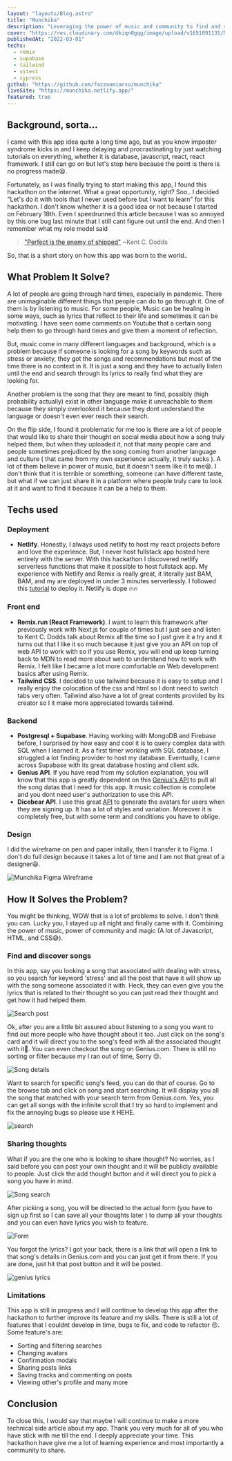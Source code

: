 ```yaml
---
layout: "layouts/Blog.astro"
title: "Munchika"
description: "Leveraging the power of music and community to find and share musics that truly help and relatable to people. Made for Hashnode x Netlify hackathon held in February."
cover: "https://res.cloudinary.com/dkiqn0gqg/image/upload/v1651091135/Munchika_Open_Graph_oysjcb.png"
publishedAt: "2022-03-01"
techs:
  - remix
  - supabase
  - tailwind
  - vitest
  - cypress
github: "https://github.com/fazzaamiarso/munchika"
liveSite: "https://munchika.netlify.app/"
featured: true
---
```


## Background, sorta...

I came with this app idea quite a long time ago, but as you know imposter syndrome kicks in and I keep delaying and procrastinating by just watching tutorials on everything, whether it is database, javascript, react, react framework. I still can go on but let's stop here because the point is there is no progress made😫.

Fortunately, as I was finally trying to start making this app, I found this hackathon on the internet. What a great opportunity, right? Soo.. I decided "Let's do it with tools that I never used before but I want to learn" for this hackathon. I don't know whether it is a good idea or not because I started on February 18th. Even I speedrunned this article because I was so annoyed by this one bug last minute that I still cant figure out until the end. And then I remember what my role model said

> ["Perfect is the enemy of shipped"](https://twitter.com/kentcdodds/status/1205607926997479424?s=20&t=mjLiGXCHWgYFVp-mNJXWzQ) ~Kent C. Dodds

So, that is a short story on how this app was born to the world..

## What Problem It Solve?

A lot of people are going through hard times, especially in pandemic. There are unimaginable different things that people can do to go through it. One of them is by listening to music. For some people, Music can be healing in some ways, such as lyrics that reflect to their life and sometimes it can be motivating. I have seen some comments on Youtube that a certain song help them to go through hard times and give them a moment of reflection.

But, music come in many different languages and background, which is a problem because if someone is looking for a song by keywords such as stress or anxiety, they got the songs and recommendations but most of the time there is no context in it. It is just a song and they have to actually listen until the end and search through its lyrics to really find what they are looking for.

Another problem is the song that they are meant to find, possibly (high probability actually) exist in other language make it unreachable to them because they simply overlooked it because they dont understand the language or doesn't even ever reach their search.

On the flip side, I found it problematic for me too is there are a lot of people that would like to share their thought on social media about how a song truly helped them, but when they uploaded it, not that many people care and people sometimes prejudiced by the song coming from another language and culture ( that came from my own experience actually, it truly sucks ). A lot of them believe in power of music, but it doesn't seem like it to me😪. I don't think that it is terrible or something, someone can have different taste, but what if we can just share it in a platform where people truly care to look at it and want to find it because it can be a help to them.


## Techs used



### Deployment

- **Netlify**. Honestly, I always used netlify to host my react projects before and love the experience. But, I never host fullstack app hosted here entirely with the server. With this hackathon I discovered netlify serverless functions that make it possible to host fullstack app. My experience with Netlify and Remix is really great, it literally just BAM, BAM, and my are deployed in under 3 minutes serverlessly. I followed this [tutorial](https://www.youtube.com/watch?v=tCGEoheZFfQ) to deploy it. Netlify is dope 🔥🔥

### Front end

- **Remix.run (React Framework)**. I want to learn this framework after previously work with Next.js for couple of times but I just see and listen to Kent C. Dodds talk about Remix all the time so I just give it a try and it turns out that I like it so much because it just give you an API on top of web API to work with so if you use Remix, you will end up keep turning back to MDN to read more about web to understand how to work with Remix. I felt like I became a lot more comfortable on Web development basics after using Remix.
- **Tailwind CSS**. I decided to use tailwind because it is easy to setup and I really enjoy the colocation of the css and html so I dont need to switch tabs very often. Tailwind also have a lot of great contents provided by its creator so I it make more appreciated towards tailwind.

### Backend

- **Postgresql + Supabase**. Having working with MongoDB and Firebase before, I surprised by how easy and cool it is to query complex data with SQL when I learned it. As a first timer working with SQL database, I struggled a lot finding provider to host my database. Eventually, I came across Supabase with its great database hosting and client sdk.
- **Genius API**. If you have read from my solution explanation, you will know that this app is greatly dependent on this [Genius's API](https://docs.genius.com/) to pull all the song datas that I need for this app. It music collection is complete and you dont need user's authorization to use this API.
- **Dicebear API**. I use this great [API](https://avatars.dicebear.com/) to generate the avatars for users when they are signing up. It has a lot of styles and variation. Moreover it is completely free, but with some term and conditions you have to oblige.

### Design

I did the wireframe on pen and paper initally, then I transfer it to Figma. I don't do full design because it takes a lot of time and I am not that great of a designer😆.

![Munchika Figma Wireframe](https://cdn.hashnode.com/res/hashnode/image/upload/v1646086512142/9Wj94mxrq.png)



## How It Solves the Problem?

You might be thinking, WOW that is a lot of problems to solve. I don't think you can. Lucky you, I stayed up all night and finally came with it. Combining the power of music, power of community and magic (A lot of Javascript, HTML, and CSS😅).

### Find and discover songs

In this app, say you looking a song that associated with dealing with stress, so you search for keyword 'stress' and all the post that have it will show up with the song someone associated it with. Heck, they can even give you the lyrics that is related to their thought so you can just read their thought and get how it had helped them.

![Search post](https://cdn.hashnode.com/res/hashnode/image/upload/v1646089433745/7kHKYg8nA.png)

Ok, after you are a little bit assured about listening to a song you want to find out more people who have thought about it too. Just click on the song's card and it will direct you to the song's feed with all the associated thought with it🤩. You can even checkout the song on Genius.com. There is still no sorting or filter because my I ran out of time, Sorry 😢.

![Song details](https://cdn.hashnode.com/res/hashnode/image/upload/v1646089554360/KUZErG_0r.png)

Want to search for specific song's feed, you can do that of course. Go to the browse tab and click on song and start searching. It will display you all the song that matched with your search term from Genius.com. Yes, you can get all songs with the infinite scroll that I try so hard to implement and fix the annoying bugs so please use it HEHE.

![search](https://cdn.hashnode.com/res/hashnode/image/upload/v1646089995342/avrt-K7nt.png)

### Sharing thoughts

What if you are the one who is looking to share thought? No worries, as I said before you can post your own thought and it will be publicly available to people. Just click the add thought button and it will direct you to pick a song you have in mind.

![Song search](https://cdn.hashnode.com/res/hashnode/image/upload/v1646089674544/iHTh861Cm.png)

After picking a song, you will be directed to the actual form (you have to sign up first so I can save all your thoughts later ) to dump all your thoughts and you can even have lyrics you wish to feature.

![Form](https://cdn.hashnode.com/res/hashnode/image/upload/v1646089859429/g-0wkoecc.png)

You forgot the lyrics? I got your back, there is a link that will open a link to that song's details in Genius.com and you can just get it from there. If you are done, just hit that post button and it will be posted.

![genius lyrics](https://cdn.hashnode.com/res/hashnode/image/upload/v1646089926477/oZnOD7j4H.png)

### Limitations

This app is still in progress and I will continue to develop this app after the hackathon to further improve its feature and my skills. There is still a lot of features that I couldnt develop in time, bugs to fix, and code to refactor 😣.
Some feature's are:

- Sorting and filtering searches
- Changing avatars
- Confirmation modals
- Sharing posts links
- Saving tracks and commenting on posts
- Viewing other's profile and many more

## Conclusion

To close this, I would say that maybe I will continue to make a more technical side article about my app.
Thank you very much for all of you who have stick with me till the end. I deeply appreciate your time. This hackathon have give me a lot of learning experience and most importantly a community to share.